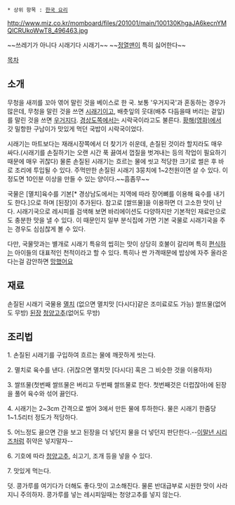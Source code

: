  * 상위 항목 : [[한국 요리]]

http://www.miz.co.kr/momboard/files/201001/main/100130KhgaJA6kecnYMQlCRUkoWwT8_496463.jpg

~~쓰레기가 아니다 시래기다 시래기~~
~~[[정열맨]]이 특히 싫어한다~~

[[목차]]

== 소개 ==

무청을 새끼를 꼬아 엮어 말린 것을 베이스로 한 국. 
보통 '우거지국'과 혼동하는 경우가 많은데, 무청을 말린 것을 쓰면 [[시래기]]이고, 배춧잎의 웃대(배추 다듬을때 버리는 겉잎)를 말린 것을 쓰면 [[우거지]]다. [[경상도]]쪽에서는 시락국이라고도 불른다. [[황해(영화)]]에서 갓 밀항한 구남이가 맛있게 먹던 국밥이 시락국이었다.

시래기는 마트보다는 재래시장쪽에서 더 찾기가 쉬운데, 손질된 것이라 할지라도 매우 싸다.(시래기를 손질하기는 오랜 시간 푹 끓여서 껍질을 벗겨내는 등의 작업이 필요하기 때문에 매우 귀찮다) 물론 손질된 시래기는 흐르는 물에 씻고 적당한 크기로 썰은 후 바로 조리에 투입될 수 있다. 주먹만한 손질된 시래기 3뭉치에 1~2천원이면 살 수 있다. 이 정도면 10인분 이상을 만들 수 있는 양이다.~~흠좀무~~

국물은 [멸치]육수를 기본[* 경상남도에서는 지역에 따라 장어뼈를 이용해 육수를 내기도 한다.]으로 하며 [된장]이 추가된다. 참고로 [쌀뜨물]을 이용하면 더 고소한 맛이 난다. 시래기국으로 레시피를 검색해 보면 바리에이션도 다양하지만 기본적인 재료만으로도 충분한 맛을 낼 수 있다. 이 때문인지 일부 분식집에 가면 기본 국물로 시래기국을 주는 경우도 심심찮게 볼 수 있다.

다만, 국물맛과는 별개로 시래기 특유의 씹히는 맛이 상당히 호불이 갈리며 특히 [[편식]]하는 아이들의 대표적인 천적이라고 할 수 있다. 특히나 싼 가격때문에 밥상에 자주 올라온다는걸 감안하면  [[망했어요]] 


== 재료 ==

손질된 시래기
국물용 [[멸치]] (없으면 멸치맛 [다시다]같은 조미료로도 가능)
쌀뜨물(없어도 무방)
[[된장]]
[[청양고추]](없어도 무방)

== 조리법 ==

1. 손질된 시래기를 구입하여 흐르는 물에 깨끗하게 씻는다.

2. 멸치로 육수를 낸다. (귀찮으면 멸치맛 [다시다] 혹은 그 비슷한 것을 이용하자)

3. 쌀뜨물(첫번째 쌀뜨물은 버리고 두번째 쌀뜨물로 한다. 첫번째것은 더럽잖아)에 된장을 풀어 육수와 섞어 끓인다.

4. 시래기는 2~3cm 간격으로 썰어 3에서 만든 물에 투하한다. 물은 시래기 한줌당 1~1.5리터 정도가 적당하다.

5. 어느정도 끓으면 간을 보고 된장을 더 넣던지 물을 더 넣던지 판단한다.--[[이말년 시리즈]]처럼 쥐약은 넣지말자--

6. 기호에 따라 [[청양고추]], 쇠고기, 조개 등을 넣을 수 있다.

7. 맛있게 먹는다.

덧. 콩가루를 여기다가 더해도 좋다.맛이 고소해진다. 물론 반대급부로 시원한 맛이 사라지니 주의하자. 콩가루를 넣는 레시피일때는 청양고추를 넣지 않는다.
